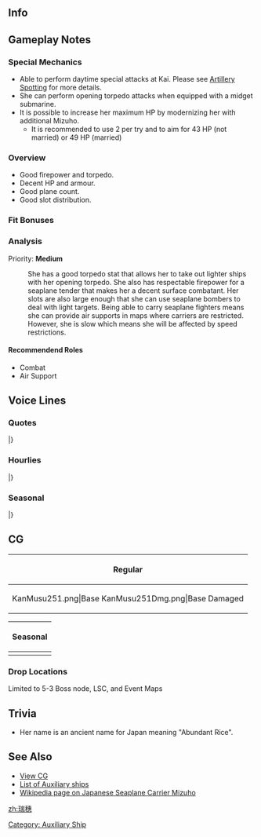 ==Info==
{{KanmusuInfo|ID=251}}
{{KanmusuInfo|ID=251a}}

==Gameplay Notes==
===Special Mechanics===
* Able to perform daytime special attacks at Kai. Please see [[Combat/Artillery_Spotting|Artillery Spotting]] for more details.
* She can perform opening torpedo attacks when equipped with a midget submarine.
* It is possible to increase her maximum HP by modernizing her with additional Mizuho.
** It is recommended to use 2 per try and to aim for 43 HP (not married) or 49 HP (married)

===Overview===
* Good firepower and torpedo.
* Decent HP and armour.
* Good plane count.
* Good slot distribution.

===Fit Bonuses===
{{:{{BASEPAGENAME}}/Equipment Bonuses}}

===Analysis===
Priority: '''Medium'''

: She has a good torpedo stat that allows her to take out lighter ships with her opening torpedo. She also has respectable firepower for a seaplane tender that makes her a decent surface combatant. Her slots are also large enough that she can use seaplane bombers to deal with light targets. Being able to carry seaplane fighters means she can provide air supports in maps where carriers are restricted. However, she is slow which means she will be affected by speed restrictions.

====Recommendend Roles====
* Combat
* Air Support

==Voice Lines==
===Quotes===
{{ShipquoteHeader}}
{{ShipquoteKai
| scenario    =Introduction
| origin      =提督、お疲れ様です。水上機母艦「瑞穂」、推参致しました。どうぞよろしくお願い申し上げます。
| translation =Thank you for the hard work, Admiral. Seaplane tender, Mizuho, reporting for duty. Please take very good care of me.
| audio       =Mizuho-Intro.mp3
}}
{{ShipquoteKai
| scenario    =Library
| origin      =水上機母艦、瑞穂です。千歳、千代田に続いて建造された、
甲標的も運用可能な特殊水上機母艦です。新機軸の機関部があまり上手く行かなくって……
でも、開戦初頭の南方作戦などに参加致しました。 お役に立てるよう頑張りますね！
| translation =I'm the seaplane tender, Mizuho. I was built based on the design of Chitose and Chiyoda and I'm a special seaplane carrier that can use midget subs. 
The innovative engines were designed really well, but...<ref>She was to be mounted with a mixed steam/diesel engine but it was prone to breakdowns due to complexity.</ref> 
I was not able to make it in time for the Southern Operations. I'll do my best to be useful!<ref>Referring to the [https://ja.wikipedia.org/wiki/%E5%8D%97%E6%96%B9%E4%BD%9C%E6%88%A6 Japanese invasion of South East Asia].</ref>
| audio       =Mizuho-Library.mp3
}}
{{ShipquoteKai
| scenario    =Secretary 1
| origin      =うふふ♪　提督、どうされたのですか？　何かお忘れ物でも？
| translation =Ufufu♪ Is something the matter, Admiral? Did you forget something?
| audio       =Mizuho-Sec1.mp3
}}
{{ShipquoteKai
| scenario    =Secretary 2
| origin      =瑞穂をお呼びかしら？　嬉しいわ。
| translation =Did you call me? I'm happy.
| audio       =Mizuho-Sec2.mp3
}}
{{ShipquoteKai
| scenario    =Secretary 3
| origin      =提督、瑞穂にお気を使っていただいて、うれしいです。大丈夫、いつでも出撃できますわ。
| translation =I'm happy that I can be of service to you, Admiral. I'm fine, we can sortie at any time.
| audio       =Mizuho-Sec3.mp3
}}
{{ShipquoteKai
| scenario    =Secretary Idle
| origin      =おかしいわ、新しい機関部のはずなのに…あ、提督。なんでもありません。瑞穂、大丈夫です。
| translation =That's strange, there should be a new engine part somewhere... Ah, Admiral. It's nothing. I'm is fine.
| audio       =Mizuho-SecIdle.mp3
}}
{{ShipquoteKai
| scenario    =Secretary (Married)
| origin      =提督、お疲れですか？　いけません。瑞穂、何か美味しいものでもお作りしますね？　ええと、何がいいかしら？
| translation =Are you tired, Admiral? That's no good. Shall I make you something tasty? Ummm, I wonder what would be good?
| audio       =Mizuho-SecMarried.mp3
}}
{{ShipquoteKai
| scenario    =Wedding
| origin      =提督…瑞穂をお呼びでしょうか？　なにか大きな失敗をしてしまったかしら…ぇえ、この箱を私に？　開けてみてもいいのでしょうか？　あ……えっ？！　あ、あの………嬉しい…
| translation =Admiral... did you call me? I wonder if I made a really big mistake... Eh, is this box for me? Can I open it? Ah... eh?! Ah, umm... I'm happy...
| audio       =Mizuho-Wedding.mp3
}}
{{ShipquoteKai
| scenario    =Player's Score
| origin      =情報を確認されるのですね？　お待ちください。整理してお持ちします。
| translation =Do you want to review the inteligence? Please wait a minute. I'll have it organised for you.
| audio       =Mizuho-PlayerScore.mp3
}}
{{ShipquoteKai
| scenario    =Joining The Fleet
| origin      =水上機母艦、瑞穂、参ります。少しゆっくりで、ごめんなさい。
| translation =Seaplane tender, Mizuho, heading out. I'm sorry for being a little slow.
| audio       =Mizuho-JoinFleet.mp3
}}
{{ShipquoteKai
| scenario    =Equipment 1
| origin      =水上機がいいかしら？　それとも甲標的？　どうしましょう…
| translation =Would a seaplane be good? Or perhaps a midget sub? What should I do...
| audio       =Mizuho-Equip1.mp3
}}
{{ShipquoteKai
| scenario    =Equipment 2
| origin      =見たことのない兵装ですね。新兵器でしょうか？　ありがとうございます。
| translation =I've never seen many of these weapons before. Is this one new? Thank you very much.
| audio       =Mizuho-Equip2.mp3
}}
{{ShipquoteKai
| scenario    =Equipment 3
| origin      =水上機を出しましょうか？
| translation =Shall I take the seaplanes out?
| audio       =Mizuho-Equip3.mp3
}}
{{ShipquoteKai
| scenario    =Supply
| origin      =提督。瑞穂、感謝いたします。
| translation =Admiral. I'm really grateful.
| audio       =Mizuho-Supply.mp3
}}
{{ShipquoteKai
| scenario    =Docking (Minor)
| origin      =少し、煤が付いてしまいました。申し訳ありません、しばし下がりますね。
| translation =I've got a bit of soot on me. Please forgive me, I'll be out of action for a while.
| audio       =Mizuho-DockMinor.mp3
}}
{{ShipquoteKai
| scenario    =Docking (Major)
| origin      =申し訳ありません、このような姿で…瑞穂、湯浴みに参ります。すみません…	
| translation =Please forgive my appearance... I'll will be going to the baths. Excuse me...
| audio       =Mizuho-DockMajor.mp3
}}
{{ShipquoteKai
| scenario    =Construction
| origin      =提督、新しい艦の建造が完了した模様です。
| translation =A new ship has been completed according to the plans, Admiral.
| audio       =Mizuho-Construction.mp3
}}
{{ShipquoteKai
| scenario    =Return From Sortie
| origin      =提督、艦隊戻りました。無事に港に着いてよかったです。
| translation =Tthe fleet has returned, Admiral. It was good that we could return safely.
| audio       =Mizuho-SortieReturn.mp3
}}
{{ShipquoteKai
| scenario    =Starting A Sortie
| origin      =艦隊旗艦、瑞穂、進発いたします。皆さん、参りましょう。
| translation =Fleet flagship, Mizuho, departing. Everyone, let's go.
| audio       =Mizuho-Sortie.mp3
}}
{{ShipquoteKai
| scenario    =Starting A Battle
| origin      =て、敵艦！？　発見いたしました。ど、どうしましょう？　か、合戦、用意！　…ですね？
| translation =En-enemy ships!? We've been detected. Wh-what should we do? Ba-battle stations! ...Right?
| audio       =Mizuho-BattleStart.mp3
}}
{{ShipquoteKai
| scenario    =Attack
| origin      =瑞穂、参ります。攻撃開始。撃ち方、始め！
| translation =Mizuho, heading out. Begin attack. Open fire!
| audio       =Mizuho-Attack.mp3
}}
{{ShipquoteKai
| scenario    =Air Battle/ Daytime Spotting/ Night Battle Attack
| origin      =敵艦を、捕捉しなくては…！瑞穂、しっかり！
| translation =The enemy ships, won't capture us...! I need to keep it together!
| audio       =Mizuho-AirBattle.mp3
}}
{{ShipquoteKai
| scenario    =Night Battle
| origin      =よ、夜ですね。敵を追撃いたしますが、夜戦になってしまいます。どうしましょう？
| translation =I-it's night. We have to keep pursuing the enemy but, it has to be in night battle. What should I do?
| audio       =Mizuho-NightBattle.mp3
}}
{{ShipquoteKai
| scenario    =MVP
| origin      =えぇ！？　瑞穂の、瑞穂の戦果が一番なのですか？　提督、あの、どうしましょう？
| translation =Eeh!? I, I contributed the most? Admiral, ummm, what should I do?
| audio       =Mizuho-MVP.mp3
}}
{{ShipquoteKai
| scenario    =Minor Damage 1
| origin      =あぁ～っ!　い、痛い…魚雷ですか？！
| translation =	Aaaah~! I-it hurts... Was it a torpedo?!
| audio       =Mizuho-MinorDamage1.mp3
}}
{{ShipquoteKai
| scenario    =Minor Damage 2
| origin      =いやぁっ！　だ、大丈夫？　まだ沈まないで、お願い！
| translation =Nooo~! A-am I alright? Please don't let me sink yet!
| audio       =Mizuho-MinorDamage2.mp3
}}
{{ShipquoteKai
| scenario    =Major Damage
| origin      =あぁ～っ！　こ、こんな恰好で…でもまだ、航行でき…ます！
| translation =Aaaah~! T-to be in a state like this... but, I can still sail!
| audio       =Mizuho-MajorDamage.mp3
}}
{{ShipquoteKai
| scenario    =Sunk
| origin      =瑞穂…沈むのですね？　でも、今度はお役にたてて…瑞穂…良かった…です…
| translation =I'm... sinking? But, this time I feel unburdened... I'm... is... glad...
| audio       =Mizuho-Sinking.mp3
}}
|}<references/>

{{clear}}

===Hourlies===
{{ShipquoteHeader | type = hourly}}
{{ShipquoteKai
| scenario    =00:00
| origin      =提督。本日は、瑞穂がお側でお時間をお伝えいたします。よろしくお願い致します
| translation =Admiral. I'll be by your side to tell the time today. I look forward to working with you.
| audio       =MizuhoKai-0000.mp3
}}
{{ShipquoteKai
| scenario    =01:00
| origin      =提督、マルヒトマルマルとなりました。夜の艦隊は、本当に静かですね
| translation =It is now 0100, Admiral. The fleet is really quiet at night.
| audio       =MizuhoKai-0100.mp3
}}
{{ShipquoteKai
| scenario    =02:00
| origin      =提督、マルフタマルマルとなりました。こんな時間まで、本当にお疲れ様です
| translation =It is now 0200, Admiral. Thank you for working hard even at this hour.
| audio       =MizuhoKai-0200.mp3
}}
{{ShipquoteKai
| scenario    =03:00
| origin      =提督、マルサンマルマルとなりました。何かお夜食でもお作りしましょうか？　簡単な、お茶漬けでもいかがでしょうか？
| translation =It is now 0300, Admiral. Would you like me to make you anything for supper? How about something simple, like ochazuke?<ref>Ochazuke is tea poured over rice.</ref>
| audio       =MizuhoKai-0300.mp3
}}
{{ShipquoteKai
| scenario    =04:00
| origin      =提督、マルヨンマルマルとなりました。瑞穂特製のお茶漬け、お持ちしました。いかがでしょうか？　…そうですか？　良かったです♪
| translation =It is now 0400, Admiral. My special ochazuke is ready. How is it? ...Is that so? I'm glad♪	
| audio       =MizuhoKai-0400.mp3
}}
{{ShipquoteKai
| scenario    =05:00
| origin      =提督、マルゴーマルマルとなりました。少し空が白み始めましたね。もうすぐ、朝ですね
| translation =It is now 0500, Admiral. The sky is getting a little brighter. It will be morning soon.
| audio       =MizuhoKai-0500.mp3
}}
{{ShipquoteKai
| scenario    =06:00
| origin      =提督、マルロクマルマルとなりました。艦隊に総員起こしをかけますね
| translation =It is now 0600, Admiral. I will go assemble the fleet.
| audio       =MizuhoKai-0600.mp3
}}
{{ShipquoteKai
| scenario    =07:00
| origin      =提督、マルナナマルマルとなりました♪　朝食、お持ちしますね？　白米と焼き魚、お浸しと豆腐のお味噌汁です。召し上がって♪
| translation =It is now 0700, Admiral♪ I'll go get breakfast for you OK? Rice and grilled fish, vegetables and tofu miso soup. Enjoy♪
| audio       =MizuhoKai-0700.mp3
}}
{{ShipquoteKai
| scenario    =08:00
| origin      =提督、マルハチマルマルとなりました。昼食用の戦闘配食のおにぎりを作っておきますね？　少し、お待ちください
| translation =It is now 0800, Admiral. Shall I make some rice ball combat rations for lunch? Please wait a minute.
| audio       =MizuhoKai-0800.mp3
}}
{{ShipquoteKai
| scenario    =09:00
| origin      =提督、マルキュウマルマルとなりました。本格的な艦隊運用を始めるのですね？　了解いたしました。まずは編成を見なおされますか？
| translation =It is now 0900, Admiral. Isn't it time to start full-scale fleet operations? Roger that. First we need to organise the fleet right?
| audio       =MizuhoKai-0900.mp3
}}
{{ShipquoteKai
| scenario    =10:00
| origin      =提督、ヒトマルマルマルとなりました。～♪　海の上は気持ちいいですね。瑞穂、頑張りますね？
| translation =It is now 1000, Admiral. ～♪ The sea feels really good. I'll do my best OK?
| audio       =MizuhoKai-1000.mp3
}}
{{ShipquoteKai
| scenario    =11:00
| origin      =提督、ヒトヒトマルマルとなりました。もう少し頑張ったら、お昼にいたしましょう？　本日の戦闘配食は…瑞穂特製おにぎり、です♪
| translation =It is now 1100, Admiral. After a little more work, shall we get lunch? Today's combat rations are... My special rice balls♪
| audio       =MizuhoKai-1100.mp3
}}
{{ShipquoteKai
| scenario    =12:00
| origin      =提督ー！　ヒトフタマルマル、お昼です。瑞穂特製のおにぎりを召し上がって？　お味噌汁も…お持ちしました。茶碗に注いでおきますね？
| translation =Admiral! 1200, it's lunchtime. Do you want to have some of my special rice balls? I have some... miso soup here. Shall I pour you a bowl?
| audio       =MizuhoKai-1200.mp3
}}
{{ShipquoteKai
| scenario    =13:00
| origin      =提督、ヒトサンマルマルとなりました。午後も頑張ってまいりましょう。瑞穂もお側でお手伝い致します。
| translation =It is now 1300, Admiral. Let's work hard this afternoon. I'll be by your side to help.
| audio       =MizuhoKai-1300.mp3
}}
{{ShipquoteKai
| scenario    =14:00
| origin      =提督、ヒトヨンマルマ…あら、千歳さん？　お疲れ様です。また瑞穂もご一緒できて、嬉しいです♪　よろしくお願い致します
| translation =It is now 1400, Admi... Oh, Chitose-san? Thank you for your hard work. I'd be happy if you can accompany me♪ I look forward to working with you.
| audio       =MizuhoKai-1400.mp3
}}
{{ShipquoteKai
| scenario    =15:00
| origin      =提督、ヒトゴーマルマルです。千歳さんですか？　はい、第十一航空船団でご一緒させていただきました。はい。大切な…素敵な方です
| translation =It's 1500, Admiral. About Chitose-san? Yes, we were both serving in the 11th Air Fleet. Yes. She's an important... and amazing person.
| audio       =MizuhoKai-1500.mp3
}}
{{ShipquoteKai
| scenario    =16:00
| origin      =提督、ヒトロクマルマルとなりました。あ、那珂さん。こんにちわ。え、サイン？　あぁ…あ、ありがとうございます。大事にします…
| translation =It is now 1600, Admiral. Ah, Naka-san. Good afternoon. Eh, an autograph? Ah... Th-thank you very much. I'll treasure it...
| audio       =MizuhoKai-1600.mp3
}}
{{ShipquoteKai
| scenario    =17:00
| origin      =提督、ヒトナナマルマルとなりました。そろそろ艦載機の作戦時間はお終いですね。母港に艦隊を戻しましょう
| translation =It is now 1700, Admiral. It's almost time to end the naval aviation operations. Let's return the fleet to the home port.
| audio       =MizuhoKai-1700.mp3
}}
{{ShipquoteKai
| scenario    =18:00
| origin      =提督。ヒトハチマルマル、お夕飯の支度に入りますね。今晩は何がいいかしら？　炊き込みご飯と、イワシのつみれ汁はいかがでしょう？
| translation =Admiral. 1800, I'll begin dinner preparations now. I wonder what should I make? Would you like takikomi gohan and fish ball soup?<ref>[https://en.wikipedia.org/wiki/Takikomi_gohan Takikomi gohan] is a rice dish with ingredients cooked with the rice.</ref>
| audio       =MizuhoKai-1800.mp3
}}
{{ShipquoteKai
| scenario    =19:00
| origin      =提督、ヒトキュウマルマルとなりました。さぁ、お夕飯が出来ました。召し上がれ♪　炊き込みご飯、おかわり、いかがですか？
| translation =It is now 1900, Admiral. There we go, your dinner is ready. Enjoy♪ Would you like a second helping of the takikomi gohan?
| audio       =MizuhoKai-1900.mp3
}}
{{ShipquoteKai
| scenario    =20:00
| origin      =提督、フタマルマルマルです。炊き込みご飯、多めに作っておきましたので、おにぎりにしておきますね？提督、良かったらどうぞ
| translation =It's 2000, Admiral. I've made too much takikomi gohan, shall I make the leftovers into rice balls? I'll do it if you like.
| audio       =MizuhoKai-2000.mp3
}}
{{ShipquoteKai
| scenario    =21:00
| origin      =提督、フタヒトマルマ…あら、高雄さん、摩耶さん。お疲れ様です。その節は、大変お世話になりました。瑞穂、感謝しています
| translation =Admiral, 210... oh, Takao-san, Maya-san. Thank you for your hard work. I'm sorry for troubling you so much before. Mizuho is really grateful.<ref>Takao and Maya rescued Mizuho's survivors after she was sunk.</ref>
| audio       =MizuhoKai-2100.mp3
}}
{{ShipquoteKai
| scenario    =22:00
| origin      =提督、フタフタマルマルとなりました。神通さん、川内さんはこの時間でも頑張っていますね。流石です…ふわぁ…
| translation =It is now 2200, Admiral. Jintsu-san and Sendai-san are still so lively at this time. As expected of them... yawn...
| audio       =MizuhoKai-2200.mp3
}}
{{ShipquoteKai
| scenario    =23:00
| origin      =提督、フタサンマルマルです。本日も大変お疲れ様でした。おにぎり、この棚にしまってありますので、小腹がすいたら召し上がって？
| translation =It's 2300, Admiral. Thank you so much for all your hard work. I'll leave some rice balls on the shelf, eat them if you get hungry alright?
| audio       =MizuhoKai-2300.mp3
}}
|}<references/>

{{clear}}

===Seasonal===
{{SeasonalHeaderOld}}
{{SeasonalQuote
|scenario = [[Seasonal/Early_Autumn_2015_Seasonal_Update|Early Autumn 2015]]
|origin = 秋ですね。提督、ご飯の美味しい季節です。瑞穂、何かお作りしますね？何にしよう…
|translation =	It’s autumn. It’s the season of delicious meals, Admiral. Shall I make something? What should I make…
|audio = Mizuho_Early_Autumn2015.ogg
|notes =
}}
{{SeasonalQuote
|scenario = [[Seasonal/Christmas_2015|Christmas 2015]]
|origin = クリスマス…楽しいですね！瑞穂もライスコロッケ作ってみました！お味どうでしょう？
|translation =	Chirstmas… is fun! I made some rice croquettes! How do they taste?
|audio = Mizuho_Christmas_2015_Sec1.ogg
|notes =
}}
{{SeasonalQuote
|scenario = [[Seasonal/End_of_Year_2015|End of Year 2015]]
|origin = もう年末…提督、一年間本当に早いですね。瑞穂も大掃除に加わりますね。
|translation =	It’s already the end of the year… The year sure flew by, Admiral. I’ll go join in the spring cleaning.
|audio = Mizuho_Year_End_2015_Sec1.ogg
|notes = 
}}
{{SeasonalQuote
|scenario = [[Seasonal/New_Year_2016|New Year 2016]]
|origin = 提督、新年…明けましておめでとうございます！本年も第十一航空戦隊と瑞穂、どうぞ宜しくお願いいたします！
|translation =	Happy… New Year, Admiral! Please take care of Carrier Division 11 and I this year too!
|audio = Mizuho_New_Years_Day_2016_Sec1.ogg
|notes = 
}}
{{SeasonalQuote
|scenario = [[Seasonal/Setsubun_2016|Setsubun 2016]]
|origin = 節…分…ですか？え？摩耶さん、鬼役されるのですか？投げてみろって…え、ええっ？
|translation =	It’s… Setsubun? Eh? You’re playing the Oni, Maya-san? “Just throw it”… E-eeeeh?
|audio = Mizuho_Setsubun_2016_Sec1.ogg
|notes = 
}}
{{SeasonalQuote
|scenario = [[Seasonal/Valentine%27s_Day_2016|Valentine’s Day 2016]]
|origin = 提督、瑞穂チョコレートのお菓子作って見たんです？お一ついかがでしょうか？
|translation =	Did you see me making chocolate candy, Admiral? Would you like one?
|audio = Mizuho_Valentine_Sec1.ogg
|notes = 
}}
{{SeasonalQuote
|scenario = [[Seasonal/White_Day_2016|White Day 2016]]
|origin = 提督、これは？チョコレート菓子のお返し？…感謝いたします。瑞穂、嬉しいです！
|translation =	What’s this, Admiral? In return for the chocolate candy? …I’m grateful. I’m happy!
|audio = Mizuho_White_Day_2016.ogg
|notes = 
}}
{{SeasonalQuote
|scenario = [[Seasonal/Coming_of_Spring_2016|Spring 2016]]
|origin = 提督、少し暖かくなてきましたね？今年も春が訪れるですね。瑞穂、感慨深いです！
|translation =	It’s gotten a bit warmer right, Admiral? Spring is here again this year. I’m deeply moved!
|audio = Mizuho_Spring_2016_Sec1.ogg
|notes = 
}}
{{SeasonalQuote
|scenario = [[Seasonal/Third_Anniversary|3rd Anniversary]]
|origin = 提督、三周年だそうです。本当におめでとうございます。瑞穂も、嬉しいです♪
|translation =	It’s the 3rd Anniversary, Admiral. My sincerest congratulations. I’m happy♪
|audio = Mizuho_3rd_Anniversary_Sec1.mp3
|notes = 
}}
{{SeasonalQuote
|scenario = [[Seasonal/Rainy_Season_2016|Rainy Season 2016]]
|origin = この季節…少し、物悲しいですね。潜水艦ですか？そうですね、未だに少し…複雑、ですね。
|translation =	The rainy season… is a bit melancholy. Submarines? My feelings towards them are still… a bit complicated.
|audio = Mizuho_Rainy_Season_2016_Sec1.mp3
|notes = 
}}
{{SeasonalQuote
|scenario = [[Seasonal/Early_Summer_2016|Early Summer 2016]]
|origin = だいぶ暑くなってきましたね。今年も…今年も夏がくるのですね。瑞穂、夏はあまり…
|translation =	It’s gotten really hot now. Summer… Summer is here again. Summer is too much for me…
|audio = Mizuho_Early_Summer_Sec1_2016.ogg
|notes = 
}}
{{SeasonalQuote
|scenario = [[Seasonal/Summer_2016|Midsummer 2016]]
|origin = 猛暑日が続きますね。提督、お体は大丈夫ですか？そうですか。お元気そう…ですね。
|translation =	The blazing days are continuing. How are you holding up, Admiral? I see. You’re looking… well.
|audio = Mizuho_Sec1_Midsummer_2016.ogg
|notes = 
}}
{{SeasonalQuote
|scenario = [[Seasonal/Fourth_Anniversary|4th Anniversary]]
|origin = 提督、四周年だそうですね。本当におめでとうございます。瑞穂も…瑞穂も嬉しいです！
|translation =	It’s the 4th Anniversary, Admiral. My sincerest congratulations. I’m… I’m happy too!
|audio = Mizuho_4th_Anniversary_Sec1_2017.mp3
|notes = 
}}
{{SeasonalQuote
|scenario = [[Seasonal/Fifth_Anniversary|5th Anniversary]]
|origin = 提督、今日は大切な記念日ですね。瑞穂も、ご一緒できて…よかったです。
|translation =	Today is an important anniversary, Admiral. I’m happy… that I can spend it with you.
|audio = Mizuho_5th_Anniversary_Sec1.mp3
|notes = 
}}
|}

==CG==
{| class="mw-collapsible mw-collapsed wikitable" style="width: 100%;"
!Regular
|-
|<gallery>
KanMusu251.png|Base
KanMusu251Dmg.png|Base Damaged
</gallery>
|}

{| class="mw-collapsible mw-collapsed wikitable" style="width: 100%;"
!Seasonal
|-
|<gallery>
Mizuho_Autumn2015.png|[[Seasonal/Early_Autumn_2015_Seasonal_Update|Early Autumn 2015]]
Mizuho_Autumn2015_dmg.png|[[Seasonal/Early_Autumn_2015_Seasonal_Update|Early Autumn 2015 Damaged]]
Mizuho_New_Year_2016.png|[[Seasonal/New_Year_2016|New Year 2016]]
Mizuho_Setsubun_2016.png|[[Seasonal/Setsubun_2016|Setsubun 2016]]
Mizuho_Valentines_2016.png|[[Seasonal/Valentine%27s_Day_2016|Valentine's Day 2016]]
Mizuho_Sukiya.png|[[Seasonal/White_Day_2016|Sukiya Collaboration 2016]]
Mizuho_Third_Anniversery.png|[[Seasonal/Third_Anniversary|3rd Anniversary]]
Mizuho_Rainy_Season.png|[[Seasonal/Rainy_Season_2016|Rainy Season 2016]]
KanMusu251Nakau.png|[[Seasonal/Nakau_Collaboration|Nakau Collaboration]]
KanMusu251NakauDmg.png|[[Seasonal/Nakau_Collaboration|Nakau Collaboration Damaged]]
Kanmusu_251_Christmas_2016.png|[[Seasonal/Christmas_2016|Christmas 2016]]
Kanmusu_251_Christmas_2016_dmg.png|[[Seasonal/Christmas_2016|Christmas 2016 Damaged]]
KanMusu_251_Hinamatsuri.png|[[Seasonal/Hinamatsuri_2017|Hinamatsuri 2017]]
KanMusu_251_Hinamatsuri_dmg.png|[[Seasonal/Hinamatsuri_2017|Hinamatsuri 2017 Damaged]]
KanMusu251Halloween.png|[[Seasonal/Late_Autumn_2017|Halloween 2017]]
KanMusu251HalloweenDmg.png|[[Seasonal/Late_Autumn_2017|Halloween 2017 Damaged]]
KanMusu251Summer.png|[[Seasonal/Summer_2018|Summer 2018]]
KanMusu251SummerDmg.png||[[Seasonal/Summer_2018|Summer 2018 Damaged]]
KanMusu251Fall.png|[[Seasonal/Late_Autumn_2018|Late Autumn 2018]]
KanMusu251FallDmg.png||[[Seasonal/Late_Autumn_2018|Late Autumn 2018 Damaged]]
KanMusu451Lawson2019.png|[[Seasonal/Valentine%27s_Day_2019|Lawson Collaboration 2019]]
</gallery>
|}

=== Drop Locations ===
Limited to 5-3 Boss node, LSC, and Event Maps

==Trivia==
* Her name is an ancient name for Japan meaning "Abundant Rice". 

==See Also==
*[[{{PAGENAMEE}}/Gallery|View {{PAGENAME}} CG]]
*[[Auxiliary Ships|List of Auxiliary ships]]
*[[:wikipedia:Japanese_seaplane_carrier_Mizuho|Wikipedia page on Japanese Seaplane Carrier Mizuho]]
{{Shiplist}}
[[Category: Auxiliary Ship]]
[[zh:瑞穗]]